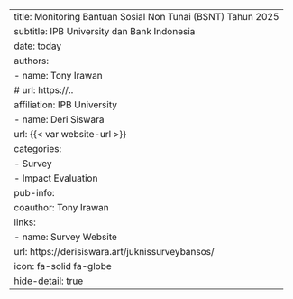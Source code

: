 ---
title: Monitoring Bantuan Sosial Non Tunai (BSNT) Tahun 2025
subtitle: IPB University dan Bank Indonesia
date: today
authors:
  - name: Tony Irawan
#    url: https://..
    affiliation: IPB University
  - name: Deri Siswara
    url: {{< var website-url >}}
categories:
  - Survey
  - Impact Evaluation
pub-info:
  coauthor: Tony Irawan
  links:
    - name: Survey Website
      url: https://derisiswara.art/juknissurveybansos/
      icon: fa-solid fa-globe
hide-detail: true
---